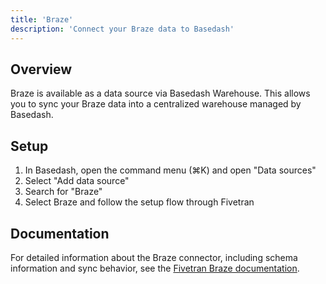 ```yaml
---
title: 'Braze'
description: 'Connect your Braze data to Basedash'
---
```


## Overview

Braze is available as a data source via Basedash Warehouse. This allows you to sync your Braze data into a centralized warehouse managed by Basedash.

## Setup

1. In Basedash, open the command menu (⌘K) and open "Data sources"
2. Select "Add data source"
3. Search for "Braze"
4. Select Braze and follow the setup flow through Fivetran

## Documentation

For detailed information about the Braze connector, including schema information and sync behavior, see the [Fivetran Braze documentation](https://fivetran.com/docs/connectors/applications/braze).
